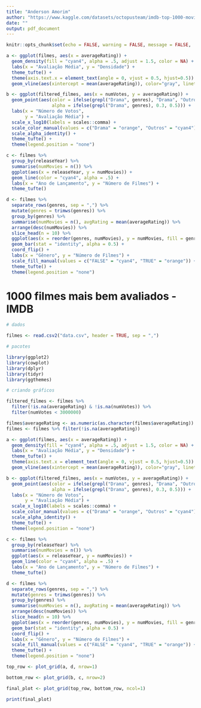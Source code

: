 ```yaml
---
title: "Anderson Amorim"
author: "https://www.kaggle.com/datasets/octopusteam/imdb-top-1000-movies/data"
date: ""
output: pdf_document
---
```


```r
knitr::opts_chunk$set(echo = FALSE, warning = FALSE, message = FALSE,  fig.width = 10, fig.height = 12, fig.align = "center")
```

``` r

a <- ggplot(filmes, aes(x = averageRating)) +
  geom_density(fill = "cyan4", alpha = .5, adjust = 1.5, color = NA) +
  labs(x = "Avaliação Média", y = "Densidade") +
  theme_tufte() + 
  theme(axis.text.x = element_text(angle = 0, vjust = 0.5, hjust=0.5)) +
  geom_vline(aes(xintercept = mean(averageRating)), color="gray", linetype="dashed", size=1)

b <- ggplot(filtered_filmes, aes(x = numVotes, y = averageRating)) +
  geom_point(aes(color = ifelse(grepl("Drama", genres), "Drama", "Outros"), 
                 alpha = ifelse(grepl("Drama", genres), 0.3, 0.5))) +
  labs(x = "Número de Votos",
       y = "Avaliação Média") +
  scale_x_log10(labels = scales::comma) +
  scale_color_manual(values = c("Drama" = "orange", "Outros" = "cyan4")) +
  scale_alpha_identity() +
  theme_tufte() +
  theme(legend.position = "none")

c <- filmes %>%
  group_by(releaseYear) %>%
  summarise(numMovies = n()) %>%
  ggplot(aes(x = releaseYear, y = numMovies)) +
  geom_line(color = "cyan4", alpha = .5) +
  labs(x = "Ano de Lançamento", y = "Número de Filmes") +
  theme_tufte()

d <- filmes %>%
  separate_rows(genres, sep = ",") %>%
  mutate(genres = trimws(genres)) %>%
  group_by(genres) %>%
  summarise(numMovies = n(), avgRating = mean(averageRating)) %>%
  arrange(desc(numMovies)) %>%
  slice_head(n = 10) %>%
  ggplot(aes(x = reorder(genres, numMovies), y = numMovies, fill = genres == "Drama")) +
  geom_bar(stat = "identity", alpha = 0.5) +
  coord_flip() +
  labs(x = "Gênero", y = "Número de Filmes") +
  scale_fill_manual(values = c("FALSE" = "cyan4", "TRUE" = "orange")) +
  theme_tufte() +
  theme(legend.position = "none")
```

\newpage

# 1000 filmes mais bem avaliados - IMDB
```r
# dados

filmes <- read.csv2("data.csv", header = TRUE, sep = ",")

# pacotes

library(ggplot2)
library(cowplot)
library(dplyr)
library(tidyr)
library(ggthemes)

# criando gráficos

filtered_filmes <- filmes %>%
  filter(!is.na(averageRating) & !is.na(numVotes)) %>%
  filter(numVotes < 3000000) 

filmes$averageRating <- as.numeric(as.character(filmes$averageRating))
filmes <- filmes %>% filter(!is.na(averageRating))

a <- ggplot(filmes, aes(x = averageRating)) +
  geom_density(fill = "cyan4", alpha = .5, adjust = 1.5, color = NA) +
  labs(x = "Avaliação Média", y = "Densidade") +
  theme_tufte() + 
  theme(axis.text.x = element_text(angle = 0, vjust = 0.5, hjust=0.5)) +
  geom_vline(aes(xintercept = mean(averageRating)), color="gray", linetype="dashed", size=1)

b <- ggplot(filtered_filmes, aes(x = numVotes, y = averageRating)) +
  geom_point(aes(color = ifelse(grepl("Drama", genres), "Drama", "Outros"), 
                 alpha = ifelse(grepl("Drama", genres), 0.3, 0.5))) +
  labs(x = "Número de Votos",
       y = "Avaliação Média") +
  scale_x_log10(labels = scales::comma) +
  scale_color_manual(values = c("Drama" = "orange", "Outros" = "cyan4")) +
  scale_alpha_identity() +
  theme_tufte() +
  theme(legend.position = "none")

c <- filmes %>%
  group_by(releaseYear) %>%
  summarise(numMovies = n()) %>%
  ggplot(aes(x = releaseYear, y = numMovies)) +
  geom_line(color = "cyan4", alpha = .5) +
  labs(x = "Ano de Lançamento", y = "Número de Filmes") +
  theme_tufte()

d <- filmes %>%
  separate_rows(genres, sep = ",") %>%
  mutate(genres = trimws(genres)) %>%
  group_by(genres) %>%
  summarise(numMovies = n(), avgRating = mean(averageRating)) %>%
  arrange(desc(numMovies)) %>%
  slice_head(n = 10) %>%
  ggplot(aes(x = reorder(genres, numMovies), y = numMovies, fill = genres == "Drama")) +
  geom_bar(stat = "identity", alpha = 0.5) +
  coord_flip() +
  labs(x = "Gênero", y = "Número de Filmes") +
  scale_fill_manual(values = c("FALSE" = "cyan4", "TRUE" = "orange")) +
  theme_tufte() +
  theme(legend.position = "none")

top_row <- plot_grid(a, d, nrow=1)

bottom_row <- plot_grid(b, c, nrow=2)

final_plot <- plot_grid(top_row, bottom_row, ncol=1)

print(final_plot)

```